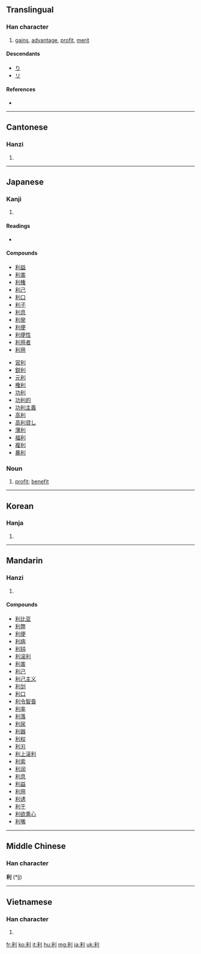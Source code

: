 ==Translingual==

===Han character===
{{Han char|rn=18|rad=刀|as=05|sn=7|four=2290<sub>0</sub>|canj=竹木中弓 (HDLN)|ids=⿰[[禾]][[刂]]}}

# [[gain]]s, [[advantage]], [[profit]], [[merit]]

====Descendants====
* [[り]]
* [[リ]]

====References====
* {{Han ref|kx=0138.190|dkj=01932|dj=0313.080|hdz=10329.020|uh=5229|ud=21033|bh=A751|bd=42833}}

----

==Cantonese==

===Hanzi===
{{yue-hanzi|jyut=|y=lei6}}

# {{defn|Cantonese|sort=刀05}}

----

==Japanese==

===Kanji===
{{ja-kanji|grade=4|rs=刀05}}

# {{defn|Japanese}}

====Readings====
* {{ja-readings|on=リ (ri)|kun=[[きく]] (kiku), [[よい]] (yoi), [[するどい]] (surudoi)}}

====Compounds====
{{top2}}
* [[利益]]
* [[利害]]
* [[利権]]
* [[利己]]
* [[利口]]
* [[利子]]
* [[利息]]
* [[利発]]
* [[利便]]
* [[利便性]]
* [[利用者]]
* [[利用]]
{{mid2}}
* [[営利]]
* [[鋭利]]
* [[元利]]
* [[権利]]
* [[功利]]
* [[功利的]]
* [[功利主義]]
* [[高利]]
* [[高利貸し]]
* [[薄利]]
* [[福利]]
* [[複利]]
* [[暴利]]
{{bottom}}

===Noun===
{{ja-noun|k|hira=り|rom=ri}}

# [[profit]]; [[benefit]]

----

==Korean==

===Hanja===
{{ko-hanja|hangeul=[[리]] > [[이]]|rv=ri|mr=ri}}

# {{defn|Korean|sort=刀05}}

----

==Mandarin==

===Hanzi===
{{cmn-hanzi|pin=[[lì]] ([[li4]]), [[biè]] ([[bie4]])|wg=pieh<sup>4</sup>, li<sup>4</sup>}}

# {{defn|Mandarin|sort=刀05}}

====Compounds====
* [[利比亚]]
* [[利弊]]
* [[利便]]
* [[利病]]
* [[利钝]]
* [[利滚利]]
* [[利害]]
* [[利己]]
* [[利己主义]]
* [[利剑]]
* [[利口]]
* [[利令智昏]]
* [[利率]]
* [[利落]]
* [[利尿]]
* [[利器]]
* [[利权]]
* [[利刃]]
* [[利上滚利]]
* [[利索]]
* [[利润]]
* [[利息]]
* [[利益]]
* [[利用]]
* [[利诱]]
* [[利于]]
* [[利欲熏心]]
* [[利嘴]]

----

==Middle Chinese==
===Han character===
'''利''' (*[[lì]])<!--note: asterisk indicates that this character appears more than four times in the Tang Dynasty corpus of literature-->

----

==Vietnamese==

===Han character===
{{vi-hantu|[[lợi]], [[lời]], [[lì]]|rs=刀05}}

# {{defn|Vietnamese|sort=刀05}}

[[fr:利]]
[[ko:利]]
[[it:利]]
[[hu:利]]
[[mg:利]]
[[ja:利]]
[[uk:利]]